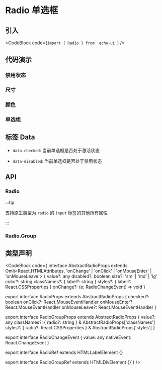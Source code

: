 
# Radio 单选框

## 引入

<CodeBlock code={`import { Radio } from 'echo-ui'`} />

## 代码演示

<Default />

### 禁用状态

<Disabled />

### 尺寸

<Size />

### 颜色

<Color />

### 单选组

<Group />

## 标签 Data

- `data-checked`: 当前单选框是否处于激活状态

- `data-disabled`: 当前单选框是否处于禁用状态

## API

### Radio

:::tip

支持原生类型为 `radio` 的 `input` 标签的其他所有属性

:::

<RadioAPITable />

### Radio.Group

<RadioGroupAPITable />

## 类型声明

<CodeBlock code={`interface AbstractRadioProps<T>
  extends Omit<React.HTMLAttributes<T>, 'onChange' | 'onClick' | 'onMouseEnter' | 'onMouseLeave'> {
  value?: any
  disabled?: boolean
  size?: 'sm' | 'md' | 'lg'
  color?: string
  classNames?: { label?: string }
  styles?: { label?: React.CSSProperties }
  onChange?: (e: RadioChangeEvent) => void
}

export interface RadioProps extends AbstractRadioProps<HTMLInputElement> {
  checked?: boolean
  onClick?: React.MouseEventHandler<HTMLInputElement>
  onMouseEnter?: React.MouseEventHandler<HTMLLabelElement>
  onMouseLeave?: React.MouseEventHandler<HTMLLabelElement>
}

export interface RadioGroupProps extends AbstractRadioProps<HTMLDivElement> {
  value?: any
  classNames?: { radio?: string } & AbstractRadioProps<HTMLDivElement>['classNames']
  styles?: { radio?: React.CSSProperties } & AbstractRadioProps<HTMLDivElement>['styles']
}

export interface RadioChangeEvent {
  value: any
  nativeEvent: React.ChangeEvent<HTMLInputElement>
}

export interface RadioRef extends HTMLLabelElement {}

export interface RadioGroupRef extends HTMLDivElement {}`} />
